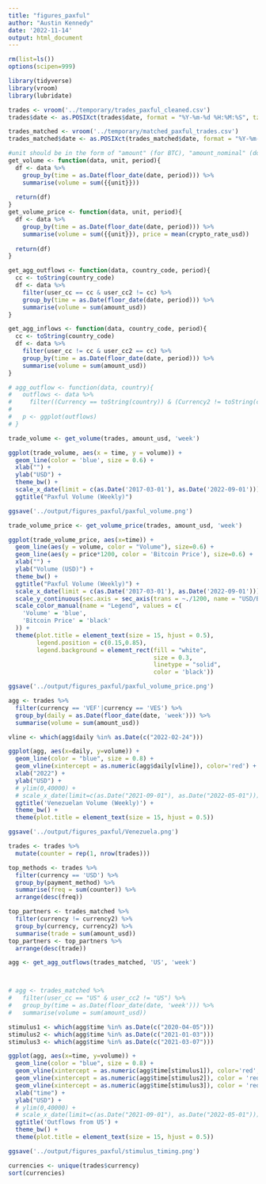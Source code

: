 ```yaml
---
title: "figures_paxful"
author: "Austin Kennedy"
date: '2022-11-14'
output: html_document
---
```



```r
rm(list=ls())
options(scipen=999)
```


```r
library(tidyverse)
library(vroom)
library(lubridate)
```

```r
trades <- vroom('../temporary/trades_paxful_cleaned.csv')
trades$date <- as.POSIXct(trades$date, format = "%Y-%m-%d %H:%M:%S", tz = "UTC")

```

```r
trades_matched <- vroom('../temporary/matched_paxful_trades.csv')
trades_matched$date <- as.POSIXct(trades_matched$date, format = "%Y-%m-%d %H:%M:%S", tz = "UTC")
```

```r
#unit should be in the form of "amount" (for BTC), "amount_nominal" (domestic currency), or "amount_usd"
get_volume <- function(data, unit, period){
  df <- data %>%
    group_by(time = as.Date(floor_date(date, period))) %>%
    summarise(volume = sum({{unit}}))
  
  return(df)
}
get_volume_price <- function(data, unit, period){
  df <- data %>%
    group_by(time = as.Date(floor_date(date, period))) %>%
    summarise(volume = sum({{unit}}), price = mean(crypto_rate_usd))
  
  return(df)
}

get_agg_outflows <- function(data, country_code, period){
  cc <- toString(country_code)
  df <- data %>%
    filter(user_cc == cc & user_cc2 != cc) %>%
    group_by(time = as.Date(floor_date(date, period))) %>%
    summarise(volume = sum(amount_usd))
}

get_agg_inflows <- function(data, country_code, period){
  cc <- toString(country_code)
  df <- data %>%
    filter(user_cc != cc & user_cc2 == cc) %>%
    group_by(time = as.Date(floor_date(date, period))) %>%
    summarise(volume = sum(amount_usd))
}

# agg_outflow <- function(data, country){
#   outflows <- data %>%
#     filter((Currency == toString(country)) & (Currency2 != toString(country)))
#   
#   p <- ggplot(outflows)
# }
```

```r
trade_volume <- get_volume(trades, amount_usd, 'week')

ggplot(trade_volume, aes(x = time, y = volume)) +
  geom_line(color = 'blue', size = 0.6) +
  xlab("") +
  ylab("USD") +
  theme_bw() +
  scale_x_date(limit = c(as.Date('2017-03-01'), as.Date('2022-09-01'))) +
  ggtitle("Paxful Volume (Weekly)")

ggsave('../output/figures_paxful/paxful_volume.png')
```


```r
trade_volume_price <- get_volume_price(trades, amount_usd, 'week')

ggplot(trade_volume_price, aes(x=time)) +
  geom_line(aes(y = volume, color = "Volume"), size=0.6) +
  geom_line(aes(y = price*1200, color = 'Bitcoin Price'), size=0.6) +
  xlab("") +
  ylab("Volume (USD)") +
  theme_bw() +
  ggtitle("Paxful Volume (Weekly)") +
  scale_x_date(limit = c(as.Date('2017-03-01'), as.Date('2022-09-01'))) +
  scale_y_continuous(sec.axis = sec_axis(trans = ~./1200, name = "USD/Bitcoin")) +
  scale_color_manual(name = "Legend", values = c(
    'Volume' = 'blue',
    'Bitcoin Price' = 'black'
  )) +
  theme(plot.title = element_text(size = 15, hjust = 0.5),
        legend.position = c(0.15,0.85),
        legend.background = element_rect(fill = "white",
                                         size = 0.3,
                                         linetype = "solid",
                                         color = 'black'))

ggsave('../output/figures_paxful/paxful_volume_price.png')
```

```r
agg <- trades %>%
  filter(currency == 'VEF'|currency == 'VES') %>%
  group_by(daily = as.Date(floor_date(date, 'week'))) %>%
  summarise(volume = sum(amount_usd))

vline <- which(agg$daily %in% as.Date(c("2022-02-24")))

ggplot(agg, aes(x=daily, y=volume)) +
  geom_line(color = "blue", size = 0.8) +
  geom_vline(xintercept = as.numeric(agg$daily[vline]), color='red') +
  xlab("2022") +
  ylab("USD") +
  # ylim(0,40000) +
  # scale_x_date(limit=c(as.Date("2021-09-01"), as.Date("2022-05-01"))) +
  ggtitle('Venezuelan Volume (Weekly)') +
  theme_bw() +
  theme(plot.title = element_text(size = 15, hjust = 0.5))

ggsave('../output/figures_paxful/Venezuela.png')
```

```r
trades <- trades %>%
  mutate(counter = rep(1, nrow(trades)))

top_methods <- trades %>%
  filter(currency == 'USD') %>%
  group_by(payment_method) %>%
  summarise(freq = sum(counter)) %>%
  arrange(desc(freq))

```

```r
top_partners <- trades_matched %>%
  filter(currency != currency2) %>%
  group_by(currency, currency2) %>%
  summarise(trade = sum(amount_usd))
top_partners <- top_partners %>%
  arrange(desc(trade))
```

```r
agg <- get_agg_outflows(trades_matched, 'US', 'week')



# agg <- trades_matched %>%
#   filter(user_cc == "US" & user_cc2 != "US") %>%
#   group_by(time = as.Date(floor_date(date, 'week'))) %>%
#   summarise(volume = sum(amount_usd))

stimulus1 <- which(agg$time %in% as.Date(c("2020-04-05")))
stimulus2 <- which(agg$time %in% as.Date(c("2021-01-03")))
stimulus3 <- which(agg$time %in% as.Date(c("2021-03-07")))

ggplot(agg, aes(x=time, y=volume)) +
  geom_line(color = "blue", size = 0.8) +
  geom_vline(xintercept = as.numeric(agg$time[stimulus1]), color='red', size =0.8) +
  geom_vline(xintercept = as.numeric(agg$time[stimulus2]), color = 'red', size = 0.8) +
  geom_vline(xintercept = as.numeric(agg$time[stimulus3]), color = 'red', size = 0.8) +
  xlab("time") +
  ylab("USD") +   
  # ylim(0,40000) +
  # scale_x_date(limit=c(as.Date("2021-09-01"), as.Date("2022-05-01"))) +
  ggtitle('Outflows from US') +
  theme_bw() +
  theme(plot.title = element_text(size = 15, hjust = 0.5))

ggsave('../output/figures_paxful/stimulus_timing.png')
```


```r
currencies <- unique(trades$currency)
sort(currencies)

```



